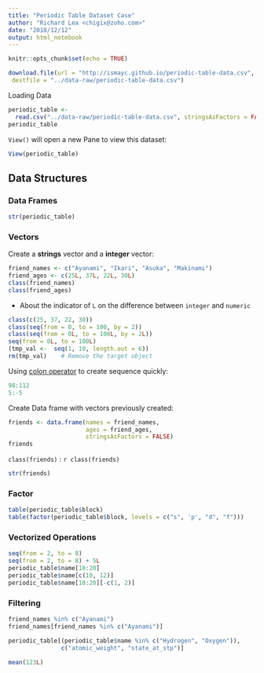 ```yaml
---
title: "Periodic Table Dataset Case"
author: "Richard Lea <chigix@zoho.com>"
date: "2018/12/12"
output: html_notebook
---
```


```r
knitr::opts_chunk$set(echo = TRUE)
```

```r
download.file(url = "http://ismayc.github.io/periodic-table-data.csv",
 destfile = "../data-raw/periodic-table-data.csv")
```

Loading Data

```r
periodic_table <-
  read.csv("../data-raw/periodic-table-data.csv", stringsAsFactors = FALSE)
periodic_table
```

`View()` will open a new Pane to view this dataset:

```r
View(periodic_table)
```

## Data Structures

### Data Frames

```r
str(periodic_table)
```

### Vectors

Create a **strings** vector and a **integer** vector:
```r
friend_names <- c("Ayanami", "Ikari", "Asuka", "Makinami")
friend_ages <- c(25L, 37L, 22L, 30L)
class(friend_names)
class(friend_ages)
```

* About the indicator of `L` on the difference between `integer` and `numeric`

```r
class(c(25, 37, 22, 30))
class(seq(from = 0, to = 100, by = 2))
class(seq(from = 0L, to = 100L, by = 2L))
seq(from = 0L, to = 100L)
(tmp_val <-  seq(1, 10, length.out = 6))
rm(tmp_val)    # Remove the target object
```

Using [colon operator](https://cran.r-project.org/doc/manuals/r-release/R-lang.html#Operators) to create sequence quickly:

```r
98:112
5:-5
```

Create Data frame with vectors previously created:

```r
friends <- data.frame(names = friend_names,
                      ages = friend_ages,
                      stringsAsFactors = FALSE)
friends
```
`class(friends)` : `r class(friends)`

```r
str(friends)
```

### Factor

```r
table(periodic_table$block)
table(factor(periodic_table$block, levels = c("s", 'p', "d", "f")))
```

### Vectorized Operations

```r
seq(from = 2, to = 8)
seq(from = 2, to = 8) + 5L
periodic_table$name[10:20]
periodic_table$name[c(10, 12)]
periodic_table$name[10:20][-c(1, 2)]
```

### Filtering

```r
friend_names %in% c("Ayanami")
friend_names[friend_names %in% c("Ayanami")]
```

```r
periodic_table[(periodic_table$name %in% c("Hydrogen", "Oxygen")),
               c("atomic_weight", "state_at_stp")]
```

```r
mean(123L)
```


